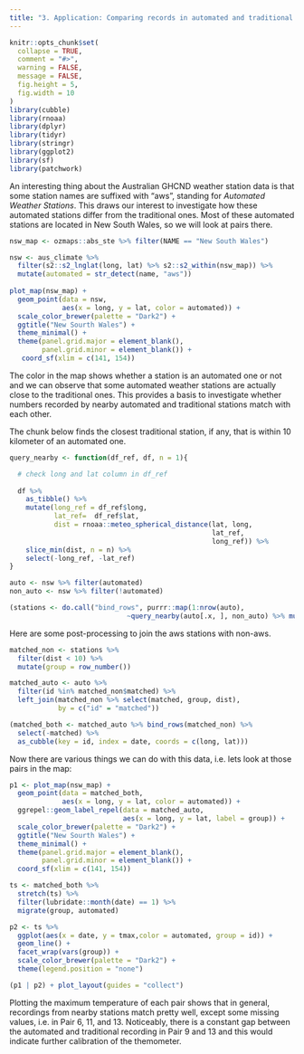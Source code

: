 ```yaml
---
title: "3. Application: Comparing records in automated and traditional weather stations"
---
```


```r
knitr::opts_chunk$set(
  collapse = TRUE,
  comment = "#>", 
  warning = FALSE,
  message = FALSE,
  fig.height = 5,
  fig.width = 10
)
library(cubble)
library(rnoaa)
library(dplyr)
library(tidyr)
library(stringr)
library(ggplot2)
library(sf)
library(patchwork)
```

An interesting thing about the Australian GHCND weather station data is that some station names are suffixed with "aws", standing for *Automated Weather Stations*. This draws our interest to investigate how these automated stations differ from the traditional ones. Most of these automated stations are located in New South Wales, so we will look at pairs there.

```r
nsw_map <- ozmaps::abs_ste %>% filter(NAME == "New South Wales")  

nsw <- aus_climate %>%   
  filter(s2::s2_lnglat(long, lat) %>% s2::s2_within(nsw_map)) %>% 
  mutate(automated = str_detect(name, "aws"))
 
plot_map(nsw_map) +
  geom_point(data = nsw, 
             aes(x = long, y = lat, color = automated)) + 
  scale_color_brewer(palette = "Dark2") + 
  ggtitle("New Sourth Wales") + 
  theme_minimal() + 
  theme(panel.grid.major = element_blank(),
        panel.grid.minor = element_blank()) +
   coord_sf(xlim = c(141, 154))
```

The color in the map shows whether a station is an automated one or not and we can observe that some automated weather stations are actually close to the traditional ones. This provides a basis to investigate whether numbers recorded by nearby automated and traditional stations match with each other.

The chunk below finds the closest traditional station, if any, that is within 10 kilometer of an automated one.

```r
query_nearby <- function(df_ref, df, n = 1){

  # check long and lat column in df_ref
  
  df %>% 
    as_tibble() %>% 
    mutate(long_ref = df_ref$long,
           lat_ref=  df_ref$lat,
           dist = rnoaa::meteo_spherical_distance(lat, long,
                                                  lat_ref, 
                                                  long_ref)) %>% 
    slice_min(dist, n = n) %>% 
    select(-long_ref, -lat_ref)
}

auto <- nsw %>% filter(automated)
non_auto <- nsw %>% filter(!automated)

(stations <- do.call("bind_rows", purrr::map(1:nrow(auto), 
                             ~query_nearby(auto[.x, ], non_auto) %>% mutate(matched = auto$id[.x]))))
```

Here are some post-processing to join the aws stations with non-aws.

```r
matched_non <- stations %>% 
  filter(dist < 10) %>% 
  mutate(group = row_number())

matched_auto <- auto %>% 
  filter(id %in% matched_non$matched) %>% 
  left_join(matched_non %>% select(matched, group, dist), 
            by = c("id" = "matched"))

(matched_both <- matched_auto %>% bind_rows(matched_non) %>% 
  select(-matched) %>% 
  as_cubble(key = id, index = date, coords = c(long, lat)))
```

Now there are various things we can do with this data, i.e. lets look at those pairs in the map:

```r
p1 <- plot_map(nsw_map) +
  geom_point(data = matched_both, 
             aes(x = long, y = lat, color = automated)) + 
  ggrepel::geom_label_repel(data = matched_auto,
                            aes(x = long, y = lat, label = group)) + 
  scale_color_brewer(palette = "Dark2") + 
  ggtitle("New Sourth Wales") + 
  theme_minimal() + 
  theme(panel.grid.major = element_blank(),
        panel.grid.minor = element_blank()) +
  coord_sf(xlim = c(141, 154))

ts <- matched_both %>%
  stretch(ts) %>%
  filter(lubridate::month(date) == 1) %>% 
  migrate(group, automated) 

p2 <- ts %>%
  ggplot(aes(x = date, y = tmax,color = automated, group = id)) +
  geom_line() +
  facet_wrap(vars(group)) +
  scale_color_brewer(palette = "Dark2") + 
  theme(legend.position = "none")

(p1 | p2) + plot_layout(guides = "collect")
```

Plotting the maximum temperature of each pair shows that in general, recordings from nearby stations match pretty well, except some missing values, i.e. in Pair 6, 11, and 13. Noticeably, there is a constant gap between the automated and traditional recording in Pair 9 and 13 and this would indicate further calibration of the themometer. 

